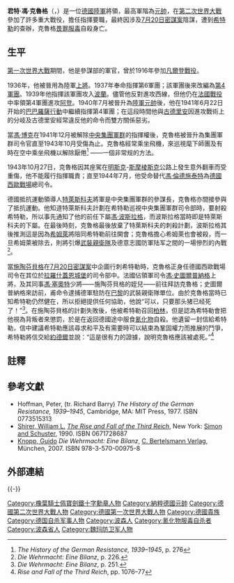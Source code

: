 {{Infobox military person
|name= 君特·馮·克魯格
|birth_date={{birth date|1882|10|30|df=y}}
|death_date={{death date and age|1944|8|19|1882|10|30|df=y}}
|birth_place= [[德意志帝國|德意志帝國]][[普魯士王國|普魯士]][[波茲南|波森]]
|death_place= [[納粹德國|德國]][[梅斯|梅斯]]
|image= Bundesarchiv Bild 146-1973-139-14, Günther v. Kluge.jpg
|image_upright =
|caption= 1939年的克魯格
|nickname=「聰明的漢斯」
|allegiance=<!----{{flag|German Empire}}<br />{{flag|Weimar Republic}}<br />--->{{flag|Nazi Germany}}
|branch= [[普魯士陸軍|普魯士陸軍]]<br />[[威瑪防衛軍|威瑪防衛軍]] <br />[[納粹德國陸軍|德國國防軍陸軍]]
|serviceyears= 1901–44
|rank= [[德國元帥列表|陸軍元帥]]
|commands= {{le|第4軍團 (德國國防軍)|4th Army (Wehrmacht)|第4軍團}}<br />[[中央集團軍|中央集團軍]]<br>{{le|西線總司令部|OB West}}
|unit=
|battles= [[第一次世界大戰|第一次世界大戰]]<br />
[[第二次世界大戰|第二次世界大戰]]
* [[波蘭戰役|波蘭戰役]]
* [[法國戰役|法國戰役]]
* [[巴巴羅薩行動|巴巴羅薩行動]]
* [[莫斯科戰役|莫斯科戰役]]
* [[熱澤夫戰役|熱澤夫戰役]]
** [[火星行動|火星行動]]
** {{le|水牛行動|Operation Büffel}}
* [[大君主作戰|大君主作戰]]
** [[眼鏡蛇行動|眼鏡蛇行動]]
** [[法萊茲包圍戰|法萊茲包圍戰]]
|relations={{le|沃夫岡·克魯格|Wolfgang von Kluge}}（兄弟）
|awards=[[騎士鐵十字勳章|橡葉配寶劍騎士鐵十字勳章]]
|laterwork=
}}

'''君特·馮·克魯格'''（{{lang-de|Günther von Kluge}}，{{bd|1882年|10月30日|1944年|8月19日|catIdx=Kluge}}）是一位[[納粹德國陸軍|德國陸軍]]將領，最高軍階為[[德國陸軍元帥列表|元帥]]，在[[第二次世界大戰|第二次世界大戰]]參加了許多重大戰役，擔任指揮要職，最終因涉及[[7月20日密謀案|7月20日密謀案]]陰謀，遭到[[希特勒|希特勒]]的查辦，克魯格[[畏罪|畏罪]][[服毒|服毒]]自殺身亡。

==生平==
[[第一次世界大戰|第一次世界大戰]]期間，他是參謀部的軍官，曾於1916年參加[[凡爾登戰役|凡爾登戰役]]。 
 
1936年，他被晉用為陸軍[[上將|上將]]。1937年奉命指揮第6軍團；該軍團後來改編為[[德國第4集团军|第4軍團]]。1939年他指揮該軍團攻入[[波蘭|波蘭]]。儘管他反對進攻西線，但他仍在[[法國戰役_(二戰)|法國戰役]]中率領第4軍團進攻[[阿登|阿登]]。1940年7月被晉升為[[陸軍元帥|陸軍元帥]]後，他在1941年6月22日开始的[[巴巴羅薩行動|巴巴羅薩行動]]中繼續指揮第4軍團；在這段時間他與[[海因茨·古德里安|古德里安]]因進攻戰術上的分岐及古德里安經常違反他的命令而雙方關係惡劣。

當[[費多爾·馮·博克|馮·博克]]在1941年12月被解除[[中央集團軍|中央集團軍群]]的指揮權後，克魯格被晉升為集團軍群司令官直至1943年10月受傷為止。克魯格經常乘坐飛機，來巡視麾下師團及有時在空中乘坐飛機以解除厭倦<ref>''The History of the German Resistance, 1939–1945'', p. 276</ref> ——一個非常规的方法。

1943年10月27日，克魯格因其座駕在[[明斯克|明斯克]]-[[斯摩棱斯克|斯摩棱斯克]]公路上發生意外翻車而受重傷，他不能履行指揮職責；直至1944年7月，他受命替代[[格特·馮·倫德施泰特|馮·倫德施泰特]]為[[西方戰線|德國西歐戰場]]總司令。 

德國抵抗運動領導人[[曼凱爾·馮·特萊斯科夫|特萊斯科夫]]將軍是中央集團軍群的參謀長，克魯格亦間接參與了抵抗運動。他知道特萊斯科夫計劃在希特勒巡視中央集團軍群司令部時，要射殺希特勒，所以事先通知了他的前任下屬[[格奧爾格·馮·波斯拉格|馮·波斯拉格]]，而波斯拉格當時即是特萊斯科夫的下屬。在最後時刻，克魯格最後放棄了特萊斯科夫的刺殺計劃，波斯拉格其後推測這是因為[[海因里希·希姆萊|希姆萊]]將陪同希特勒前往開會；克魯格擔心希姆萊也會被殺，而一旦希姆萊被除去，則將引爆[[武裝親衛隊|武裝親衛隊]]及德意志國防軍陆军之間的一場慘烈的內戰<ref>''Die Wehrmacht: Eine Bilanz'', p. 226.</ref>。

當[[克勞斯·馮·施陶芬貝格|施陶芬貝格]]在[[7月20日密謀案|7月20日密謀案]]中企圖行刺希特勒時，克魯格正身任德國西歐戰場司令在其位於[[拉羅什蓋恩城堡|拉羅什蓋恩城堡]]的司令部中。法國佔領軍司令[[卡爾-海因利希·馮·史圖爾普納格|馮·史圖爾普納格]]上將，及其同事[[凱撒·馮·塞奧特|馮·塞奧特]]少將——施陶芬貝格的姪兒——前往拜訪克魯格；史圖爾普納格來訪前，甫命令逮捕德軍駐防在[[巴黎|巴黎]]的武裝親衛隊單位。由於克魯格當時已知希特勒仍然健在，所以拒絕提供任何協助，他說“可以，只要那头猪已经死了！”<ref>''Die Wehrmacht: Eine Bilanz'', p. 251.</ref>。在施陶芬貝格的計劃失敗後，他被希特勒召回[[柏林|柏林]]，但是認為希特勒會把他視為背叛者來懲罰，於是在返回德國途中服食[[氰化物|氰化物]]自殺。他遺留一封信給希特勒，信中建議希特勒應該尋求和平及有需要時可以結束為鞏固權力而推展的鬥爭，希特勒將信交給[[阿爾弗莱德·約德爾|約德爾]]並說：“這是很有力的證據，說明克魯格應該被處死。”<ref>''Rise and Fall of the Third Reich'', pp. 1076–77</ref>

==註釋==
{{Reflist}}

==參考文獻==
{{refbegin}}
* Hoffman, Peter, (tr. Richard Barry) ''The History of the German Resistance, 1939–1945'', Cambridge, MA: MIT Press, 1977. ISBN 0773515313
* [[William_L._Shirer|Shirer, William L.]] ''[[The_Rise_and_Fall_of_the_Third_Reich|The Rise and Fall of the Third Reich]]'', New York: [[Simon_and_Schuster|Simon and Schuster]], 1990. ISBN 0671728687
* [[Guido_Knopp|Knopp, Guido]] ''Die Wehrmacht: Eine Bilanz'', [[Bertelsmann|C. Bertelsmann Verlag]], München, 2007. ISBN 978-3-570-00975-8
{{refend}}

==外部連結==
{{Wikiquote}}
{{-}}
{{start box}}
{{s-mil}}
{{succession box
|before=沒有
|after=[[約瑟夫·庫比勒|約瑟夫·庫比勒]]上將
|title= [[德國第4軍團|第4軍團]]司令
|years=1939年9月1日–1941年12月19日
}}
{{succession box
|before=[[費多爾·馮·博克|費多爾·馮·博克]][[陸軍元帥|陸軍元帥]]
|after=[[恩斯特·布施|恩斯特·布施]][[陸軍元帥|陸軍元帥]]
|title=[[德國中央集團軍|中央集團軍]]司令
|years=1941年12月19日–1943年10月12日
}}
{{succession box
|before=[[埃爾溫·隆美爾|埃爾溫·隆美爾]][[陸軍元帥|陸軍元帥]]
|after=[[瓦爾特·莫德爾|瓦爾特·莫德爾]][[陸軍元帥|陸軍元帥]]
|title=[[德國B集團軍|B集團軍]]司令
|years=1944年7月19日–1944年8月17日
}}
{{succession box
|before=[[格特·馮·倫德施泰特|格特·馮·倫德施泰特]][[陸軍元帥|陸軍元帥]]
|after=[[瓦爾特·莫德爾|瓦爾特·莫德爾]][[陸軍元帥|陸軍元帥]]
|title=[[德國西歐戰場|西歐戰場]]司令
|years=1944年7月3日–1944年8月16日
}}
{{end box}}

{{德国二战元帅}}
{{Authority control}}
{{DEFAULTSORT:Kluge, Günther von}}
[[Category:橡葉騎士佩寶劍鐵十字勳章人物|Category:橡葉騎士佩寶劍鐵十字勳章人物]]
[[Category:納粹德國元帥|Category:納粹德國元帥]]
[[Category:德國第二次世界大戰人物|Category:德國第二次世界大戰人物]]
[[Category:德國第一次世界大戰人物|Category:德國第一次世界大戰人物]]
[[Category:德國貴族|Category:德國貴族]]
[[Category:德国自杀军事人物|Category:德国自杀军事人物]]
[[Category:波森人|Category:波森人]]
[[Category:氰化物服毒自杀者|Category:氰化物服毒自杀者]]
[[Category:波森省人|Category:波森省人]]
[[Category:魏玛防卫军人物|Category:魏玛防卫军人物]]